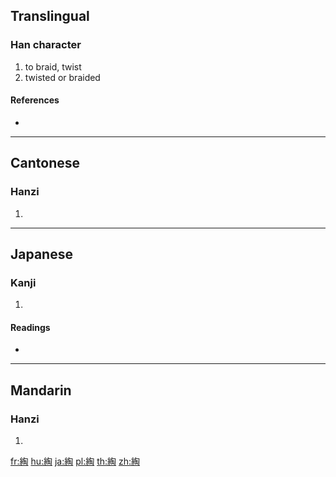 {{character info/new}}
{{also|绹}}
==Translingual==

===Han character===
{{Han char|rn=120|rad=糸|as=08|sn=14|four=27920|canj=VFPOU}}

# to braid, twist
# twisted or braided

====References====
* {{Han ref|kx=0927.200|dkj=27573|dj=1364.270|hdz=53418.030|uh=7DAF|ud=32175|bh=E370|bd=58224}}

----

==Cantonese==

===Hanzi===
{{yue-hanzi|jyut=tou4|y=tou4|sim=绹}}

# {{defn|lang=yue|sort=糸08}}

----

==Japanese==

===Kanji===
{{ja-kanji|grade=|rs=糸08}}

# {{defn|lang=ja|sort=糸08}}

====Readings====
* {{ja-readings|on=[[とう]] (tō)|kun=[[なう]] (nau), [[よる]] (yoru), [[なわ]] (nawa)|nanori=}}

----

==Mandarin==

===Hanzi===
{{cmn-hanzi|sim=绹|pin=[[kù]] ([[ku4]]), [[táo]] ([[tao2]])|wg=k'u<sup>4</sup>, t'ao<sup>2</sup>}}

# {{defn|lang=cmn|sort=糸08}}

[[fr:綯]]
[[hu:綯]]
[[ja:綯]]
[[pl:綯]]
[[th:綯]]
[[zh:綯]]